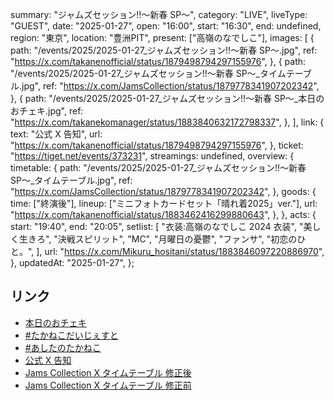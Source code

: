   summary: "ジャムズセッション!!〜新春 SP〜",
  category: "LIVE",
  liveType: "GUEST",
  date: "2025-01-27",
  open: "16:00",
  start: "16:30",
  end: undefined,
  region: "東京",
  location: "豊洲PIT",
  present: ["高嶺のなでしこ"],
  images: [
    {
      path: "/events/2025/2025-01-27_ジャムズセッション!!〜新春 SP〜.jpg",
      ref: "https://x.com/takanenofficial/status/1879498794297155976",
    },
    {
      path: "/events/2025/2025-01-27_ジャムズセッション!!〜新春 SP〜_タイムテーブル.jpg",
      ref: "https://x.com/JamsCollection/status/1879778341907202342",
    },
    {
      path: "/events/2025/2025-01-27_ジャムズセッション!!〜新春 SP〜_本日のおチェキ.jpg",
      ref: "https://x.com/takanekomanager/status/1883840632172798337",
    },
  ],
  link: {
    text: "公式 X 告知",
    url: "https://x.com/takanenofficial/status/1879498794297155976",
  },
  ticket: "https://tiget.net/events/373231",
  streamings: undefined,
  overview: {
    timetable: {
      path: "/events/2025/2025-01-27_ジャムズセッション!!〜新春 SP〜_タイムテーブル.jpg",
      ref: "https://x.com/JamsCollection/status/1879778341907202342",
    },
    goods: {
      time: ["終演後"],
      lineup: ["ミニフォトカードセット「晴れ着2025」ver."],
      url: "https://x.com/takanenofficial/status/1883462416299880643",
    },
  },
  acts: {
    start: "19:40",
    end: "20:05",
    setlist: [
      "衣装:高嶺のなでしこ 2024 衣装",
      "美しく生きろ",
      "決戦スピリット",
      "MC",
      "月曜日の憂鬱",
      "ファンサ",
      "初恋のひと。",
    ],
    url: "https://x.com/Mikuru_hositani/status/1883846097220886970",
  },
  updatedAt: "2025-01-27",
};

## リンク

- [本日のおチェキ](https://x.com/takanekomanager/status/1883840632172798337)
- [#たかねこだいじぇすと](https://x.com/takanenofficial/status/1883870479175541193)
- [#あしたのたかねこ](https://x.com/takanenofficial/status/1883462416299880643)
- [公式 X 告知](https://x.com/takanenofficial/status/1879498794297155976)
- [Jams Collection X タイムテーブル 修正後](https://x.com/JamsCollection/status/1880182104740483358)
- [Jams Collection X タイムテーブル 修正前](https://x.com/JamsCollection/status/1879778341907202342)
